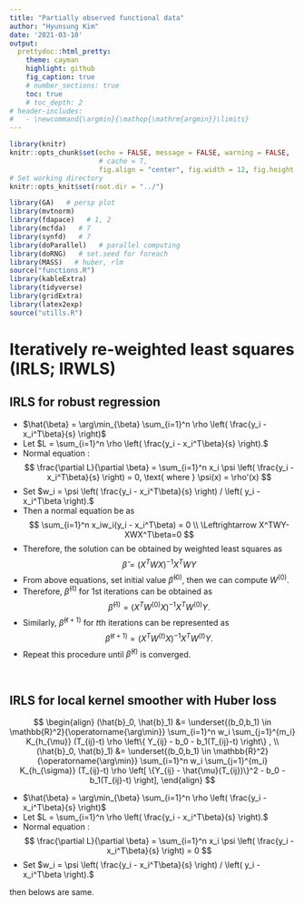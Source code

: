 ```yaml
---
title: "Partially observed functional data"
author: "Hyunsung Kim"
date: '2021-03-10'
output: 
  prettydoc::html_pretty:
    theme: cayman
    highlight: github
    fig_caption: true
    # number_sections: true
    toc: true
    # toc_depth: 2
# header-includes:
#   - \newcommand{\argmin}{\mathop{\mathrm{argmin}}\limits}
---
```


<style>
  p.caption {   <!-- figure caption -->
    font-size: 0.9em;
    font-style: italic;
    color: grey;
    <!-- margin-right: 10%; -->
    <!-- margin-left: 10%;   -->
    text-align: justify;
  }
  caption {    <!-- table caption -->
    font-size: 0.9em;
    font-style: italic;
    color: grey;
    <!-- margin-right: 10%; -->
    <!-- margin-left: 10%;   -->
    text-align: justify;
  }
</style>


```r
library(knitr)
knitr::opts_chunk$set(echo = FALSE, message = FALSE, warning = FALSE, 
                      # cache = T,
                      fig.align = "center", fig.width = 12, fig.height = 6)
# Set working directory
knitr::opts_knit$set(root.dir = "../")
```

```r
library(GA)   # persp plot
library(mvtnorm)
library(fdapace)   # 1, 2
library(mcfda)   # 7
library(synfd)   # 7
library(doParallel)   # parallel computing
library(doRNG)   # set.seed for foreach
library(MASS)   # huber, rlm
source("functions.R")
library(kableExtra)
library(tidyverse)
library(gridExtra)
library(latex2exp)
source("utills.R")
```


# Iteratively re-weighted least squares (IRLS; IRWLS)

## IRLS for robust regression
- $\hat{\beta} = \arg\min_{\beta} \sum_{i=1}^n \rho \left( \frac{y_i - x_i^T\beta}{s} \right)$
- Let $L = \sum_{i=1}^n \rho \left( \frac{y_i - x_i^T\beta}{s} \right).$
- Normal equation : 
  $$
  \frac{\partial L}{\partial \beta} = \sum_{i=1}^n x_i \psi \left( \frac{y_i - x_i^T\beta}{s} \right) = 0, \text{ where } \psi(x) = \rho'(x)
  $$
- Set $w_i = \psi \left( \frac{y_i - x_i^T\beta}{s} \right) / \left( y_i - x_i^T\beta \right).$
- Then a normal equation be as 
  $$
  \sum_{i=1}^n x_iw_i(y_i - x_i^T\beta) = 0 \\
  \Leftrightarrow X^TWY-XWX^T\beta=0 
  $$
- Therefore, the solution can be obtained by weighted least squares as 
  $$ \hat{\beta} = (X^TWX)^{-1}X^TWY $$
- From above equations, set initial value $\hat{\beta}^{(0)}$, then we can compute $W^{(0)}$.
- Therefore, $\hat{\beta}^{(1)}$ for 1st iterations can be obtained as
  $$
  \hat{\beta}^{(1)} = (X^TW^{(0)}X)^{-1}X^TW^{(0)}Y.
  $$
- Similarly, $\hat{\beta}^{(t+1)}$ for $t$th iterations can be represented as
  $$
  \hat{\beta}^{(t+1)} = (X^TW^{(t)}X)^{-1}X^TW^{(t)}Y.
  $$
- Repeat this procedure until $\hat{\beta}^{(t)}$ is converged.

<br>


## IRLS for local kernel smoother with Huber loss
$$
\begin{align}
  (\hat{b}_0, \hat{b}_1) &= \underset{(b_0,b_1) \in \mathbb{R}^2}{\operatorname{\arg\min}} \sum_{i=1}^n w_i \sum_{j=1}^{m_i} K_{h_{\mu}} (T_{ij}-t) \rho \left\{ Y_{ij} - b_0 - b_1(T_{ij}-t) \right\} , \\
  (\hat{b}_0, \hat{b}_1) &= \underset{(b_0,b_1) \in \mathbb{R}^2}{\operatorname{\arg\min}} \sum_{i=1}^n w_i \sum_{j=1}^{m_i} K_{h_{\sigma}} (T_{ij}-t) \rho \left[ \{Y_{ij} - \hat{\mu}(T_{ij})\}^2 - b_0 - b_1(T_{ij}-t) \right],
\end{align}
$$

- $\hat{\beta} = \arg\min_{\beta} \sum_{i=1}^n \rho \left( \frac{y_i - x_i^T\beta}{s} \right)$
- Let $L = \sum_{i=1}^n \rho \left( \frac{y_i - x_i^T\beta}{s} \right).$
- Normal equation : 
  $$
  \frac{\partial L}{\partial \beta} = \sum_{i=1}^n x_i \psi \left( \frac{y_i - x_i^T\beta}{s} \right) = 0
  $$
- Set $w_i = \psi \left( \frac{y_i - x_i^T\beta}{s} \right) / \left( y_i - x_i^T\beta \right).$


then belows are same.
